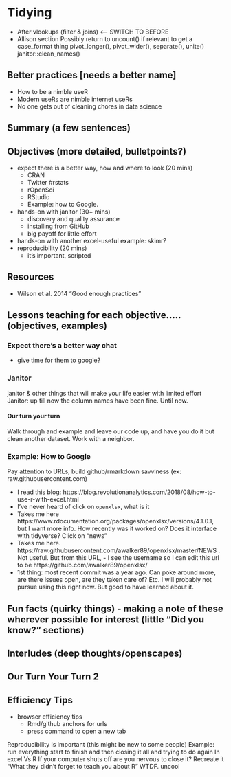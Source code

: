 # Tidying

- After vlookups (filter & joins) <-- SWITCH TO BEFORE
- Allison section
Possibly return to uncount() if relevant to get a case_format thing
pivot_longer(), pivot_wider(), separate(), unite()
janitor::clean_names()

## Better practices [needs a better name]

- How to be a nimble useR
- Modern useRs are nimble internet useRs
- No one gets out of cleaning chores in data science 

## Summary (a few sentences)

## Objectives (more detailed, bulletpoints?)

- expect there is a better way, how and where to look (20 mins)
  - CRAN
  - Twitter #rstats
  - rOpenSci
  - RStudio
  - Example: how to Google.
- hands-on with janitor (30+ mins)
  - discovery and quality assurance
  - installing from GitHub
  - big payoff for little effort
- hands-on with another excel-useful example: skimr?   
- reproducibility (20 mins)
  - it's important, scripted


## Resources

- Wilson et al. 2014 "Good enough practices"

## Lessons teaching for each objective….. (objectives, examples)

### Expect there's a better way chat

- give time for them to google?

### Janitor

janitor & other things that will make your life easier with limited effort
Janitor: up till now the column names have been fine. Until now.

#### Our turn your turn
Walk through and example and leave our code up, and have you do it but clean another dataset. Work with a neighbor.

### Example: How to Google
Pay attention to URLs, build github/rmarkdown savviness (ex: raw.githubusercontent.com)

- I read this blog: https://blog.revolutionanalytics.com/2018/08/how-to-use-r-with-excel.html
- I’ve never heard of click on `openxlsx`, what is it
- Takes me here https://www.rdocumentation.org/packages/openxlsx/versions/4.1.0.1, but I want more info. How recently was it worked on? Does it interface with tidyverse? Click on “news”
- Takes me here. https://raw.githubusercontent.com/awalker89/openxlsx/master/NEWS . Not useful. But from this URL, - I see the username so I can edit this url to be
https://github.com/awalker89/openxlsx/
- 1st thing: most recent commit was a year ago. Can poke around more, are there issues open, are they taken care of? Etc. I will probably not pursue using this right now. But good to have learned about it. 

## Fun facts (quirky things) - making a note of these wherever possible for interest (little “Did you know?” sections)
## Interludes (deep thoughts/openscapes)
## Our Turn Your Turn 2
## Efficiency Tips
 
 - browser efficiency tips
   - Rmd/github anchors for urls
   - press command to open a new tab
   

Reproducibility is important (this might be new to some people)
Example: run everything start to finish and then closing it all and trying to do again
In excel
Vs R
If your computer shuts off are you nervous to close it?
Recreate it
“What they didn’t forget to teach you about R” WTDF. uncool 

